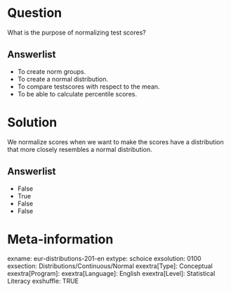 Question
========
What is the purpose of normalizing test scores?

Answerlist
----------
* To create norm groups.
* To create a normal distribution.
* To compare testscores with respect to the mean.
* To be able to calculate percentile scores.



Solution
========
We normalize scores when we want to make the scores have a distribution that more closely resembles a normal distribution.

Answerlist
----------
* False
* True
* False
* False


Meta-information
================
exname: eur-distributions-201-en
extype: schoice
exsolution: 0100
exsection: Distributions/Continuous/Normal
exextra[Type]: Conceptual
exextra[Program]:
exextra[Language]: English
exextra[Level]: Statistical Literacy
exshuffle: TRUE
